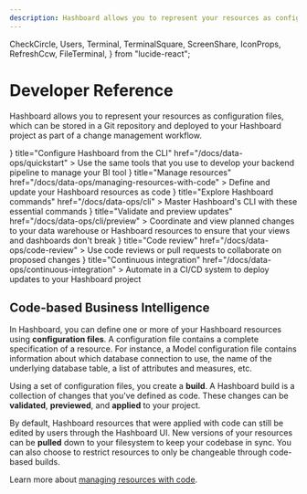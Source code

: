 ```yaml
---
description: Hashboard allows you to represent your resources as configuration files, which can be stored in a Git repository and deployed to your Hashboard project as part of a change management workflow.
---
```


  CheckCircle,
  Users,
  Terminal,
  TerminalSquare,
  ScreenShare,
  IconProps,
  RefreshCcw,
  FileTerminal,
} from "lucide-react";

# Developer Reference

Hashboard allows you to represent your resources as configuration files, which can be stored in a Git repository and deployed to your Hashboard project as part of a change management workflow.

<Cards num={2}>
  <Card
    icon={<TerminalSquare {...iconProps} />}
    title="Configure Hashboard from the CLI"
    href="/docs/data-ops/quickstart"
  >
    Use the same tools that you use to develop your backend pipeline to manage
    your BI tool
  </Card>
  <Card
    icon={<FileTerminal {...iconProps} />}
    title="Manage resources"
    href="/docs/data-ops/managing-resources-with-code"
  >
    Define and update your Hashboard resources as code
  </Card>
  <Card
    icon={<Terminal {...iconProps} />}
    title="Explore Hashboard commands"
    href="/docs/data-ops/cli"
  >
    Master Hashboard's CLI with these essential commands
  </Card>
  <Card
    icon={<CheckCircle {...iconProps} />}
    title="Validate and preview updates"
    href="/docs/data-ops/cli/preview"
  >
    Coordinate and view planned changes to your data warehouse or Hashboard
    resources to ensure that your views and dashboards don't break
  </Card>
  <Card
    icon={<Users {...iconProps} />}
    title="Code review"
    href="/docs/data-ops/code-review"
  >
    Use code reviews or pull requests to collaborate on proposed changes
  </Card>
  <Card
    icon={<RefreshCcw {...iconProps} />}
    title="Continuous integration"
    href="/docs/data-ops/continuous-integration"
  >
    Automate in a CI/CD system to deploy updates to your Hashboard project
  </Card>
</Cards>

## Code-based Business Intelligence

In Hashboard, you can define one or more of your Hashboard resources using **configuration files**. A configuration file contains a complete specification of a resource. For instance, a Model configuration file contains information about which database connection to use, the name of the underlying database table, a list of attributes and measures, etc.

Using a set of configuration files, you create a **build**. A Hashboard build is a collection of changes that you've defined as code. These changes can be **validated**, **previewed**, and **applied** to your project.

By default, Hashboard resources that were applied with code can still be edited by users through the Hashboard UI. New versions of your resources can be **pulled** down to your filesystem to keep your codebase in sync. You can also choose to restrict resources to only be changeable through code-based builds.

Learn more about [managing resources with code](./data-ops/managing-resources-with-code).
